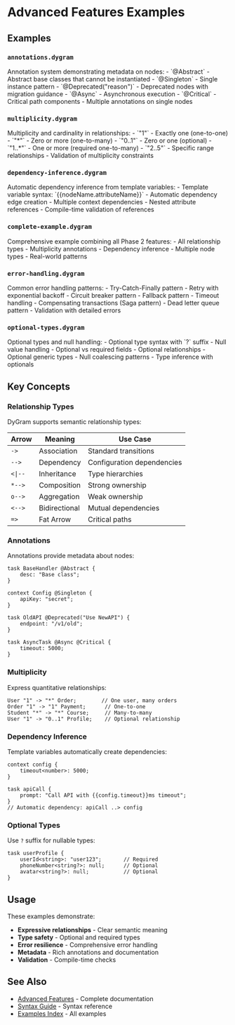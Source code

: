 
<Layout>

# Advanced Features Examples

## Examples


### `annotations.dygram`

<ExampleLoader path="examples/advanced/annotations.dygram" height="300px" />
Annotation system demonstrating metadata on nodes:
- `@Abstract` - Abstract base classes that cannot be instantiated
- `@Singleton` - Single instance pattern
- `@Deprecated("reason")` - Deprecated nodes with migration guidance
- `@Async` - Asynchronous execution
- `@Critical` - Critical path components
- Multiple annotations on single nodes

### `multiplicity.dygram`

<ExampleLoader path="examples/advanced/multiplicity.dygram" height="300px" />
Multiplicity and cardinality in relationships:
- `"1"` - Exactly one (one-to-one)
- `"*"` - Zero or more (one-to-many)
- `"0..1"` - Zero or one (optional)
- `"1..*"` - One or more (required one-to-many)
- `"2..5"` - Specific range relationships
- Validation of multiplicity constraints

### `dependency-inference.dygram`

<ExampleLoader path="examples/advanced/dependency-inference.dygram" height="300px" />
Automatic dependency inference from template variables:
- Template variable syntax: `{{nodeName.attributeName}}`
- Automatic dependency edge creation
- Multiple context dependencies
- Nested attribute references
- Compile-time validation of references

### `complete-example.dygram`

<ExampleLoader path="examples/advanced/complete-example.dygram" height="300px" />
Comprehensive example combining all Phase 2 features:
- All relationship types
- Multiplicity annotations
- Dependency inference
- Multiple node types
- Real-world patterns

### `error-handling.dygram`

<ExampleLoader path="examples/advanced/error-handling.dygram" height="300px" />
Common error handling patterns:
- Try-Catch-Finally pattern
- Retry with exponential backoff
- Circuit breaker pattern
- Fallback pattern
- Timeout handling
- Compensating transactions (Saga pattern)
- Dead letter queue pattern
- Validation with detailed errors

### `optional-types.dygram`

<ExampleLoader path="examples/advanced/optional-types.dygram" height="300px" />
Optional types and null handling:
- Optional type syntax with `?` suffix
- Null value handling
- Optional vs required fields
- Optional relationships
- Optional generic types
- Null coalescing patterns
- Type inference with optionals


## Key Concepts


### Relationship Types

DyGram supports semantic relationship types:

| Arrow | Meaning | Use Case |
|-------|---------|----------|
| `->` | Association | Standard transitions |
| `-->` | Dependency | Configuration dependencies |
| `<\|--` | Inheritance | Type hierarchies |
| `*-->` | Composition | Strong ownership |
| `o-->` | Aggregation | Weak ownership |
| `<-->` | Bidirectional | Mutual dependencies |
| `=>` | Fat Arrow | Critical paths |

### Annotations

Annotations provide metadata about nodes:

```dygram
task BaseHandler @Abstract {
    desc: "Base class";
}

context Config @Singleton {
    apiKey: "secret";
}

task OldAPI @Deprecated("Use NewAPI") {
    endpoint: "/v1/old";
}

task AsyncTask @Async @Critical {
    timeout: 5000;
}
```

### Multiplicity

Express quantitative relationships:

```dygram
User "1" -> "*" Order;        // One user, many orders
Order "1" -> "1" Payment;      // One-to-one
Student "*" -> "*" Course;     // Many-to-many
User "1" -> "0..1" Profile;    // Optional relationship
```

### Dependency Inference

Template variables automatically create dependencies:

```dygram
context config {
    timeout<number>: 5000;
}

task apiCall {
    prompt: "Call API with {{config.timeout}}ms timeout";
}
// Automatic dependency: apiCall ..> config
```

### Optional Types

Use `?` suffix for nullable types:

```dygram
task userProfile {
    userId<string>: "user123";       // Required
    phoneNumber<string?>: null;      // Optional
    avatar<string?>: null;           // Optional
}
```


## Usage


These examples demonstrate:
- **Expressive relationships** - Clear semantic meaning
- **Type safety** - Optional and required types
- **Error resilience** - Comprehensive error handling
- **Metadata** - Rich annotations and documentation
- **Validation** - Compile-time checks


## See Also


- [Advanced Features](../../docs/advanced-features.md) - Complete documentation
- [Syntax Guide](../../docs/syntax-guide.md) - Syntax reference
- [Examples Index](../../docs/examples-index.md) - All examples


</Layout>
